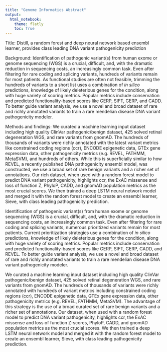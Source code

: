 ```yaml
---
title: "Genome Informatics Abstract"
output: 
  html_notebook:
    theme: flatly
    toc: True
---
```

Title: Distill, a random forest and deep neural network based ensembl learner, provides class leading DNA variant pathogenicity prediction

Background: Identification of pathogenic variant(s) from human exome or genome sequencing (WGS) is a crucial, difficult, and, with the dramatic reduction in sequencing costs, an increasingly common task. Even after filtering for rare coding and splicing variants, hundreds of variants remain for most patients. As functional studies are often not feasible, trimming the hundreds of variants to a short list uses a combination of *in silico* predictions, knowledge of likely deleterious genes for the condition, along with huge variety of scoring metrics. Popular metrics include conservation and predicted functionality-based scores like GERP, SIFT, GERP, and CADD. To better guide variant analysis, we use a novel and broad dataset of rare and richly annotated variants to train a rare mendelian disease DNA variant pathogenicity modeler. 

Methods and findings: We curated a machine learning input dataset including high quality ClinVar pathogenic/benign dataset, 425 solved retinal degeneration WGS, and rare variants from gnomAD. The hundreds of thousands of variants were richly annotated with the latest variant metrics like constrained coding regions (ccr), ENCODE epigenetic data, GTEx gene expression data, other pathogenicity metrics (e.g. REVEL, FATHMM, MetaSVM), and hundreds of others. While this is superficially similar to how REVEL, a recently published DNA pathogenicity ensembl model, was constructed, we use a broad set of rare benign variants and a richer set of annotations. Our rich dataset, when used with a random forest model to predict DNA variant pathogenicity, highlights ccr, the ExAC missense and loss of function Z, PhyloP, CADD, and gnomAD population metrics as the most crucial scores. We then trained a deep LSTM neural network model and merged it with the random forest model to create an ensembl learner, Sieve, with class leading pathogenicity prediction.





Identification of pathogenic variant(s) from human exome or genome sequencing (WGS) is a crucial, difficult, and, with the dramatic reduction in sequencing costs, an increasingly common task. Even after filtering for rare coding and splicing variants, numerous prioritized variants remain for most patients. Current prioritization strategies use a combination of *in silico* predictions, knowledge of likely deleterious genes for the condition, along with huge variety of scoring metrics. Popular metrics include conservation and predicted functionality-based scores like GERP, SIFT, GERP, CADD, and REVEL. To better guide variant analysis, we use a novel and broad dataset of rare and richly annotated variants to train a rare mendelian disease DNA variant pathogenicity modeler.
 
We curated a machine learning input dataset including high quality ClinVar pathogenic/benign dataset, 425 solved retinal degeneration WGS, and rare variants from gnomAD. The hundreds of thousands of variants were richly annotated with hundreds of variant metrics including constrained coding regions (ccr), ENCODE epigenetic data, GTEx gene expression data, other pathogenicity metrics (e.g. REVEL, FATHMM, MetaSVM). The advantage of this strategy is the use of a broad curated set of rare benign variants and a richer set of annotations. Our dataset, when used with a random forest model to predict DNA variant pathogenicity, highlights ccr, the ExAC missense and loss of function Z-scores, PhyloP, CADD, and gnomAD population metrics as the most crucial scores. We then trained a deep LSTM neural network model and merged it with the random forest model to create an ensembl learner, Sieve, with class leading pathogenicity prediction.


 